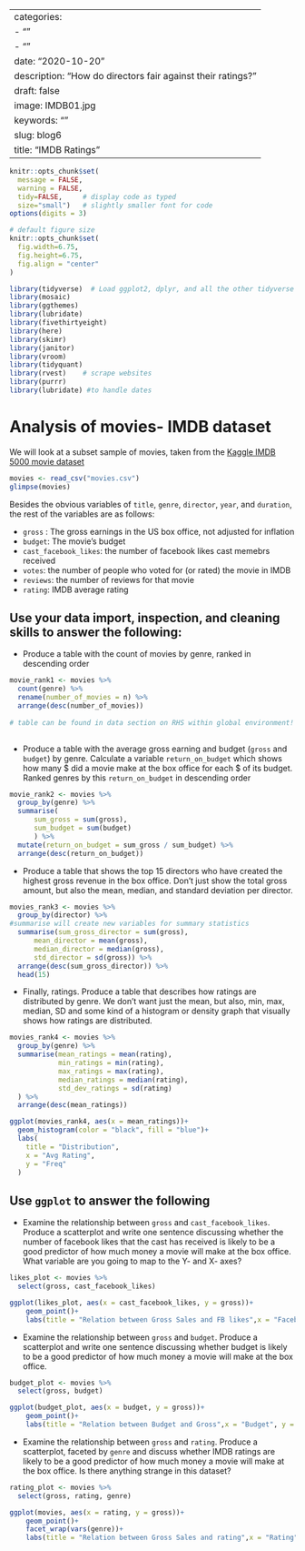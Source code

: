 
---
categories:
- ""
- ""
date: "2020-10-20"
description: "How do directors fair against their ratings?"
draft: false
image: IMDB01.jpg
keywords: ""
slug: blog6
title: "IMDB Ratings"
---


```r
knitr::opts_chunk$set(
  message = FALSE, 
  warning = FALSE, 
  tidy=FALSE,     # display code as typed
  size="small")   # slightly smaller font for code
options(digits = 3)

# default figure size
knitr::opts_chunk$set(
  fig.width=6.75, 
  fig.height=6.75,
  fig.align = "center"
)
```


```r
library(tidyverse)  # Load ggplot2, dplyr, and all the other tidyverse packages
library(mosaic)
library(ggthemes)
library(lubridate)
library(fivethirtyeight)
library(here)
library(skimr)
library(janitor)
library(vroom)
library(tidyquant)
library(rvest)    # scrape websites
library(purrr)  
library(lubridate) #to handle dates
```



# Analysis of movies- IMDB dataset

We will look at a subset sample of movies, taken from the [Kaggle IMDB 5000 movie dataset](https://www.kaggle.com/carolzhangdc/imdb-5000-movie-dataset)

  
```r

movies <- read_csv("movies.csv")
glimpse(movies)

```

Besides the obvious variables of `title`, `genre`, `director`, `year`, and `duration`, the rest of the variables are as follows:

- `gross` : The gross earnings in the US box office, not adjusted for inflation
- `budget`: The movie's budget 
- `cast_facebook_likes`: the number of facebook likes cast memebrs received
- `votes`: the number of people who voted for (or rated) the movie in IMDB 
- `reviews`: the number of reviews for that movie
- `rating`: IMDB average rating 

## Use your data import, inspection, and cleaning skills to answer the following:

- Produce a table with the count of movies by genre, ranked in descending order
```r
movie_rank1 <- movies %>%
  count(genre) %>% 
  rename(number_of_movies = n) %>% 
  arrange(desc(number_of_movies))
  
# table can be found in data section on RHS within global environment!
  
```
- Produce a table with the average gross earning and budget (`gross` and `budget`) by genre. Calculate a variable `return_on_budget` which shows how many $ did a movie make at the box office for each $ of its budget. Ranked genres by this `return_on_budget` in descending order
```r
movie_rank2 <- movies %>% 
  group_by(genre) %>%
  summarise(
      sum_gross = sum(gross),
      sum_budget = sum(budget)
      ) %>% 
  mutate(return_on_budget = sum_gross / sum_budget) %>% 
  arrange(desc(return_on_budget))

```
- Produce a table that shows the top 15 directors who have created the highest gross revenue in the box office. Don't just show the total gross amount, but also the mean, median, and standard deviation per director.
```r
movies_rank3 <- movies %>% 
  group_by(director) %>% 
#summarise will create new variables for summary statistics
  summarise(sum_gross_director = sum(gross), 
      mean_director = mean(gross),
      median_director = median(gross),
      std_director = sd(gross)) %>% 
  arrange(desc(sum_gross_director)) %>% 
  head(15)
```
- Finally, ratings. Produce a table that describes how ratings are distributed by genre. We don't want just the mean, but also, min, max, median, SD and some kind of a histogram or density graph that visually shows how ratings are distributed. 
```r
movies_rank4 <- movies %>% 
  group_by(genre) %>% 
  summarise(mean_ratings = mean(rating),
            min_ratings = min(rating),
            max_ratings = max(rating),
            median_ratings = median(rating),
            std_dev_ratings = sd(rating)
  ) %>% 
  arrange(desc(mean_ratings))

ggplot(movies_rank4, aes(x = mean_ratings))+
  geom_histogram(color = "black", fill = "blue")+
  labs(
    title = "Distribution",
    x = "Avg Rating",
    y = "Freq"
  )
```

## Use `ggplot` to answer the following

  - Examine the relationship between `gross` and `cast_facebook_likes`. Produce a scatterplot and write one sentence discussing whether the number of facebook likes that the cast has received is likely to be a good predictor of how much money a movie will make at the box office. What variable are you going to map to the Y- and X- axes?
  
  
```r
likes_plot <- movies %>% 
  select(gross, cast_facebook_likes)

ggplot(likes_plot, aes(x = cast_facebook_likes, y = gross))+
    geom_point()+
    labs(title = "Relation between Gross Sales and FB likes",x = "Facebook Likes", y = "Gross")
```

  - Examine the relationship between `gross` and `budget`. Produce a scatterplot and write one sentence discussing whether budget is likely to be a good predictor of how much money a movie will make at the box office.

```r
budget_plot <- movies %>% 
  select(gross, budget)

ggplot(budget_plot, aes(x = budget, y = gross))+
    geom_point()+
    labs(title = "Relation between Budget and Gross",x = "Budget", y = "Gross")
```
  
  - Examine the relationship between `gross` and `rating`. Produce a scatterplot, faceted by `genre` and discuss whether IMDB ratings are likely to be a good predictor of how much money a movie will make at the box office. Is there anything strange in this dataset?

```r
rating_plot <- movies %>% 
  select(gross, rating, genre)

ggplot(movies, aes(x = rating, y = gross))+
    geom_point()+
    facet_wrap(vars(genre))+
    labs(title = "Relation between Gross Sales and rating",x = "Rating", y = "Gross")
```

